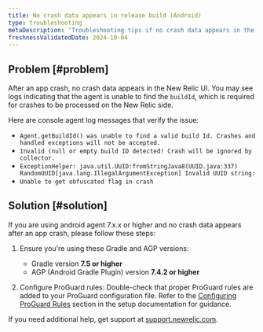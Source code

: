 ```yaml
---
title: No crash data appears in release build (Android)
type: troubleshooting
metaDescription: 'Troubleshooting tips if no crash data appears in the mobile monitoring UI after you install, configure, and generate traffic for your Android app.'
freshnessValidatedDate: 2024-10-04
---
```


## Problem [#problem]
After an app crash, no crash data appears in the New Relic UI. You may see logs indicating that the agent is unable to find the `buildId`, which is required for crashes to be processed on the New Relic side.

Here are console agent log messages that verify the issue:

* `Agent.getBuildId() was unable to find a valid build Id. Crashes and handled exceptions will not be accepted.`
* `Invalid (null or empty build ID detected! Crash will be ignored by collector.`
* `ExceptionHelper: java.util.UUID:fromStringJava8(UUID.java:337) RandomUUID[java.lang.IllegalArgumentException] Invalid UUID string:`
* `Unable to get obfuscated flag in crash`

## Solution [#solution]
If you are using android agent 7.x.x or higher and no crash data appears after an app crash, please follow these steps:

1. Ensure you're using these Gradle and AGP versions:

    * Gradle version **7.5 or higher**
    * AGP (Android Gradle Plugin) version  **7.4.2 or higher**

2. Configure ProGuard rules: Double-check that proper ProGuard rules are added to your ProGuard configuration file. Refer to the [Configuring ProGuard Rules](/docs/mobile-monitoring/new-relic-mobile-android/install-configure/configure-proguard-or-dexguard-android-apps/) section in the setup documentation for guidance.

If you need additional help, get support at [support.newrelic.com](https://.newrelic.com).
